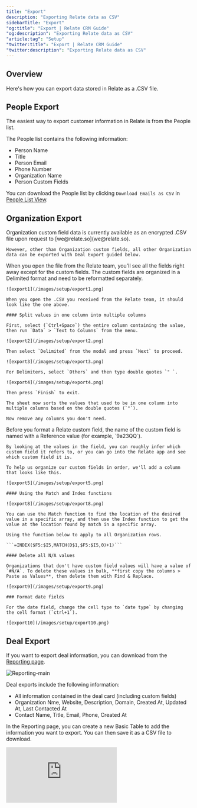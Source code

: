 ```yaml
---
title: "Export"
description: "Exporting Relate data as CSV"
sidebarTitle: "Export"
"og:title": "Export | Relate CRM Guide"
"og:description": "Exporting Relate data as CSV"
"article:tag": "Setup"
"twitter:title": "Export | Relate CRM Guide"
"twitter:description": "Exporting Relate data as CSV"
---
```


## Overview

Here's how you can export data stored in Relate as a .CSV file.

## People Export
The easiest way to export customer information in Relate is from the People list. 

The People list contains the following information:
- Person Name
- Title
- Person Email
- Phone Number
- Organization Name
- Person Custom Fields

You can download the People list by clicking `Download Emails as CSV` in [People List View](https://app.relate.so/contacts).

## Organization Export
<Tabs>
  <Tab title="How to export Organization data">
    Organization custom field data is currently available as an encrypted .CSV file upon request to [we@relate.so](we@relate.so).

    However, other than Organization custom fields, all other Organization data can be exported with Deal Export guided below.
  </Tab>
  <Tab title="How to arrange custom fields">
    When you open the file from the Relate team, you'll see all the fields right away except for the custom fields. The custom fields are organized in a Delimited format and need to be reformatted separately.

    ![export1](/images/setup/export1.png)

    When you open the .CSV you received from the Relate team, it should look like the one above.

    #### Split values in one column into multiple columns

    First, select (`Ctrl+Space`) the entire column containing the value, then run `Data` > `Text to Columns` from the menu.

    ![export2](/images/setup/export2.png)

    Then select `Delimited` from the modal and press `Next` to proceed.

    ![export3](/images/setup/export3.png)

    For Delimiters, select `Others` and then type double quotes `" `.

    ![export4](/images/setup/export4.png)

    Then press `Finish` to exit.

    The sheet now sorts the values that used to be in one column into multiple columns based on the double quotes (`"`).

    Now remove any columns you don't need.
  </Tab>
  <Tab title="Get a desired result based on a reference value from a randomly shuffled array">
    Before you format a Relate custom field, the name of the custom field is named with a Reference value (for example, `9a23QQ`).

    By looking at the values in the field, you can roughly infer which custom field it refers to, or you can go into the Relate app and see which custom field it is.

    To help us organize our custom fields in order, we'll add a column that looks like this.

    ![export5](/images/setup/export5.png)

    #### Using the Match and Index functions

    ![export8](/images/setup/export8.png)

    You can use the Match function to find the location of the desired value in a specific array, and then use the Index function to get the value at the location found by match in a specific array.

    Using the function below to apply to all Organization rows.

    ```=INDEX($F5:$I5,MATCH(D$1,$F5:$I5,0)+1)```

    #### Delete all N/A values

    Organizations that don't have custom field values will have a value of `#N/A`. To delete these values in bulk, **first copy the columns > Paste as Values**, then delete them with Find & Replace.

    ![export9](/images/setup/export9.png)

    ### Format date fields

    For the date field, change the cell type to `date type` by changing the cell format (`ctrl+1`).

    ![export10](/images/setup/export10.png)
  </Tab>
</Tabs>

## Deal Export
If you want to export deal information, you can download from the [Reporting page](https://app.relate.so/reporting).

![Reporting-main](/images/features/reporting-main.png)

Deal exports include the following information:
- All information contained in the deal card (including custom fields)
- Organization Nme, Website, Description, Domain, Created At, Updated At, Last Contacted At
- Contact Name, Title, Email, Phone, Created At

In the Reporting page, you can create a new Basic Table to add the information you want to export. You can then save it as a CSV file to download.

<div
  style={{
    position: "relative",
    paddingBottom: "69.74664679582713%",
    height: 0,
  }}
>
  <iframe
    src="https://player.vimeo.com/video/891072448?title=1&byline=1&portrait=0&muted=1&autoplay=1&autopause=0&controls=1&loop=1"
    frameborder="0"
    allow="autoplay; fullscreen; picture-in-picture"
    title="Data export from reporting page"
    webkitAllowFullScreen
    mozallowFullScreen
    allowFullScreen
    style={{
      position: "absolute",
      top: 0,
      left: 0,
      width: "100%",
      height: "100%",
    }}
  ></iframe>
</div>